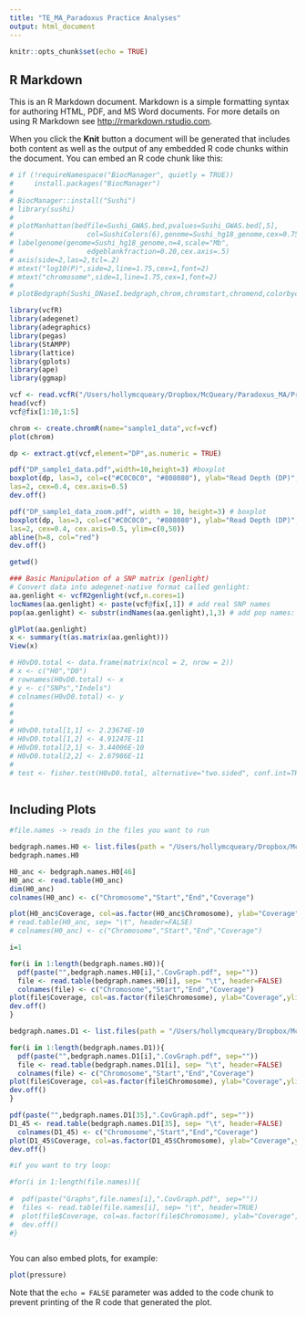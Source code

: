 ```yaml
---
title: "TE_MA_Paradoxus Practice Analyses"
output: html_document
---
```


```r
knitr::opts_chunk$set(echo = TRUE)
```

## R Markdown

This is an R Markdown document. Markdown is a simple formatting syntax for authoring HTML, PDF, and MS Word documents. For more details on using R Markdown see <http://rmarkdown.rstudio.com>.

When you click the **Knit** button a document will be generated that includes both content as well as the output of any embedded R code chunks within the document. You can embed an R code chunk like this:

```r
# if (!requireNamespace("BiocManager", quietly = TRUE))
#     install.packages("BiocManager")
# 
# BiocManager::install("Sushi")
# library(sushi)
# 
# plotManhattan(bedfile=Sushi_GWAS.bed,pvalues=Sushi_GWAS.bed[,5],
#                  col=SushiColors(6),genome=Sushi_hg18_genome,cex=0.75)
# labelgenome(genome=Sushi_hg18_genome,n=4,scale="Mb",
#                  edgeblankfraction=0.20,cex.axis=.5)
# axis(side=2,las=2,tcl=.2)
# mtext("log10(P)",side=2,line=1.75,cex=1,font=2)
# mtext("chromosome",side=1,line=1.75,cex=1,font=2)
# 
# plotBedgraph(Sushi_DNaseI.bedgraph,chrom,chromstart,chromend,colorbycol= SushiColors(5))

library(vcfR)
library(adegenet)
library(adegraphics)
library(pegas)
library(StAMPP)
library(lattice)
library(gplots)
library(ape)
library(ggmap)

vcf <- read.vcfR("/Users/hollymcqueary/Dropbox/McQueary/Paradoxus_MA/Practice_Analyses/Sample1.vcf")
head(vcf)
vcf@fix[1:10,1:5]

chrom <- create.chromR(name="sample1_data",vcf=vcf)
plot(chrom)

dp <- extract.gt(vcf,element="DP",as.numeric = TRUE)

pdf("DP_sample1_data.pdf",width=10,height=3) #boxplot
boxplot(dp, las=3, col=c("#C0C0C0", "#808080"), ylab="Read Depth (DP)",
las=2, cex=0.4, cex.axis=0.5)
dev.off()

pdf("DP_sample1_data_zoom.pdf", width = 10, height=3) # boxplot
boxplot(dp, las=3, col=c("#C0C0C0", "#808080"), ylab="Read Depth (DP)",
las=2, cex=0.4, cex.axis=0.5, ylim=c(0,50))
abline(h=8, col="red")
dev.off()

getwd()

### Basic Manipulation of a SNP matrix (genlight)
# Convert data into adegenet-native format called genlight:
aa.genlight <- vcfR2genlight(vcf,n.cores=1)
locNames(aa.genlight) <- paste(vcf@fix[,1]) # add real SNP names
pop(aa.genlight) <- substr(indNames(aa.genlight),1,3) # add pop names: here "population" (group) names are 1st 3 chars of ind name 

glPlot(aa.genlight)
x <- summary(t(as.matrix(aa.genlight)))
View(x)


```


```r

# H0vD0.total <- data.frame(matrix(ncol = 2, nrow = 2))
# x <- c("H0","D0")
# rownames(H0vD0.total) <- x
# y <- c("SNPs","Indels")
# colnames(H0vD0.total) <- y
# 
# 
# 
# H0vD0.total[1,1] <- 2.23674E-10
# H0vD0.total[1,2] <- 4.91247E-11
# H0vD0.total[2,1] <- 3.44006E-10
# H0vD0.total[2,2] <- 2.67986E-11 
# 
# test <- fisher.test(H0vD0.total, alternative="two.sided", conf.int=TRUE)



```
## Including Plots

```r
#file.names -> reads in the files you want to run 

bedgraph.names.H0 <- list.files(path = "/Users/hollymcqueary/Dropbox/McQueary/Paradoxus_MA/BedGraphs/H0", pattern="*.bedgraph",full.names = TRUE)
bedgraph.names.H0

H0_anc <- bedgraph.names.H0[46] 
H0_anc <- read.table(H0_anc)
dim(H0_anc)
colnames(H0_anc) <- c("Chromosome","Start","End","Coverage")

plot(H0_anc$Coverage, col=as.factor(H0_anc$Chromosome), ylab="Coverage",ylim=c(0,30000), xlab="Bins (10kb)")
# read.table(H0_anc, sep= "\t", header=FALSE)
# colnames(H0_anc) <- c("Chromosome","Start","End","Coverage")

i=1

for(i in 1:length(bedgraph.names.H0)){
  pdf(paste("",bedgraph.names.H0[i],".CovGraph.pdf", sep=""))
  file <- read.table(bedgraph.names.H0[i], sep= "\t", header=FALSE)
  colnames(file) <- c("Chromosome","Start","End","Coverage")
plot(file$Coverage, col=as.factor(file$Chromosome), ylab="Coverage",ylim=c(0,134000),xlim=c(0,1200), xlab="Bins (10kb)",main="Coverage By Chromosome")
dev.off()
}

bedgraph.names.D1 <- list.files(path = "/Users/hollymcqueary/Dropbox/McQueary/Paradoxus_MA/BedGraphs/D1", pattern="*.bedgraph",full.names = TRUE)

for(i in 1:length(bedgraph.names.D1)){
  pdf(paste("",bedgraph.names.D1[i],".CovGraph.pdf", sep=""))
  file <- read.table(bedgraph.names.D1[i], sep= "\t", header=FALSE)
  colnames(file) <- c("Chromosome","Start","End","Coverage")
plot(file$Coverage, col=as.factor(file$Chromosome), ylab="Coverage",ylim=c(0,134000),xlim=c(0,1200), xlab="Bins (10kb)",main="Coverage By Chromosome")
dev.off()
}

pdf(paste("",bedgraph.names.D1[35],".CovGraph.pdf", sep=""))
D1_45 <- read.table(bedgraph.names.D1[35], sep= "\t", header=FALSE)
  colnames(D1_45) <- c("Chromosome","Start","End","Coverage")
plot(D1_45$Coverage, col=as.factor(D1_45$Chromosome), ylab="Coverage",ylim=c(0,1340000),xlim=c(0,1200), xlab="Bins (10kb)",main="Coverage By Chromosome")
dev.off()

#if you want to try loop: 

#for(i in 1:length(file.names)){
  
#  pdf(paste("Graphs",file.names[i],".CovGraph.pdf", sep=""))
#  files <- read.table(file.names[i], sep= "\t", header=TRUE)
#  plot(file$Coverage, col=as.factor(file$Chromosome), ylab="Coverage",ylim=c(0,30000), xlab="Bins (10kb)")
#  dev.off()
#}



```

You can also embed plots, for example:

```r
plot(pressure)
```

Note that the `echo = FALSE` parameter was added to the code chunk to prevent printing of the R code that generated the plot.
